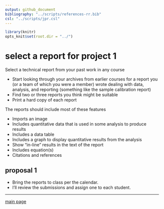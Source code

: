 ```yaml
---
output: github_document
bibliography: "../scripts/references-rr.bib"
csl: "../scripts/jpr.csl"
---
```


```r
library(knitr)
opts_knit$set(root.dir = "../")
```

# select a report for project 1

Select a technical report from your past work in any course

- Start looking through your archives from earlier courses for a report you  (or a team of which you were a member) wrote dealing with data, analysis, and reporting (something like the sample calibration report)  
- Find two or three reports you think might be suitable 
- Print a hard copy of each report 

The reports should include most of these features

- Imports an image  
- Includes quantitative data that is used in some analysis to produce results 
- Includes a data table 
- Includes a graph to display quantitative results from the analysis 
- Show "in-line" results in the text of the report 
- Includes equation(s) 
- Citations and references 

## proposal 1 

- Bring the reports to class per the calendar. 
- I'll review the submissions and assign one to each student. 

<!-- ## what happens next  -->

<!-- - Create a project repo on GitHub and invite me to be a collaborator -->
<!-- - Initialize an RStudio Project for project 3 -->
<!-- - Start an R Markdown file and begin typing the report prose  -->






<!-- *No later than class day 3* -->

<!-- - Meet with me outside of class by appointment to discuss your proposed project and its general scope of work  -->

<!-- *No later than class day 6* -->


<!-- - Write a project proposal using R Markdown  ([guidelines](https://pressbooks.bccampus.ca/technicalwriting/chapter/7-1/))  -->
<!-- - Describe the specific type of data, analysis, and results you expect to produce for the week 6 progress report -->
<!-- - Describe the specific type of data, analysis, and results you expect to produce for the week 10 final report  -->
<!-- - Save any reference articles (typically PDFs) in the project `resources` directory  -->
<!-- - Stage, commit, and push your work to the repo  -->

<!-- As your collaborator, I can clone the project to my local machine, make comments directly in your files, and push to GitHub. You can then pull from GitHub, and open the files or knit them to see my comments.  -->





---

[main page](../README.md)




